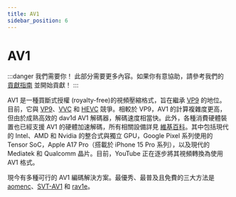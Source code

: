 ```yaml
---
title: AV1
sidebar_position: 6
---
```


# AV1

:::danger 我們需要你！
此部分需要更多內容。如果你有意協助，請參考我們的 [貢獻指南](../contribution-guide.mdx) 並開始貢獻！
:::

AV1 是一種買斷式授權 (royalty-free)的視頻壓縮格式，旨在繼承 [VP9](../video/VP9.mdx) 的地位。目前，它與 [VP9](../video/VP9.mdx)、[VVC](../video/VVC.mdx) 和 [HEVC](../video/HEVC.mdx) 競爭。相較於 VP9，AV1 的計算複雜度更高，但由於成熟高效的 dav1d AV1 解碼器，解碼速度相當快。此外，各種消費硬體裝置也已經支援 AV1 的硬體加速解碼，所有相關設備詳見 [維基百科](https://en.wikipedia.org/wiki/AV1#Hardware)。其中包括現代的 Intel、AMD 和 Nvidia 的整合式與獨立 GPU，Google Pixel 系列使用的 Tensor SoC，Apple A17 Pro（搭載於 iPhone 15 Pro 系列），以及現代的 Mediatek 和 Qualcomm 晶片。目前，YouTube 正在逐步將其視頻轉換為使用 AV1 格式。

現今有多種可行的 AV1 編碼解決方案。最優秀、最普及且免費的三大方法是 [aomenc](../encoders/aomenc.mdx)、[SVT-AV1](../encoders/SVT-AV1.mdx) 和 [rav1e](../encoders/rav1e.mdx)。